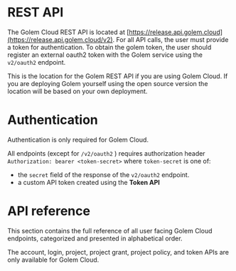 
# REST API

The Golem Cloud REST API is located at [https://release.api.golem.cloud](https://release.api.golem.cloud/v2). For all API calls, the user must provide a token for authentication. To obtain the golem token, the user should register an external oauth2 token with the Golem service using the `v2/oauth2` endpoint.

<Callout type="info">
  This is the location for the Golem REST API if you are using Golem Cloud. If you are deploying Golem yourself using the open source version the location will be based on your own deployment.
</Callout>

# Authentication

<Callout type="info">
  Authentication is only required for Golem Cloud.
</Callout>

All endpoints (except for `/v2/oauth2` ) requires authorization header `Authorization: bearer <token-secret>` where `token-secret` is one of:

- the `secret` field of the response of the `v2/oauth2` endpoint.
- a custom API token created using the **Token API**

# API reference

This section contains the full reference of all user facing Golem Cloud endpoints, categorized and presented in alphabetical order.

<Cards>
  <Card title="Account API" href="/docs/rest-api/account" />
  <Card title="Login API" href="/docs/rest-api/login" />
  <Card title="Project API" href="/docs/rest-api/project" />
  <Card title="Project Grant API" href="/docs/rest-api/project-grant" />
  <Card title="Project Policy API" href="/docs/rest-api/project-policy" />
  <Card title="Template API" href="/docs/rest-api/template" />
  <Card title="Token API" href="/docs/rest-api/token" />
  <Card title="Worker API" href="/docs/rest-api/worker" />
</Cards>

<Callout type="info">
  The account, login, project, project grant, project policy, and token APIs are only available for Golem Cloud.
</Callout>
